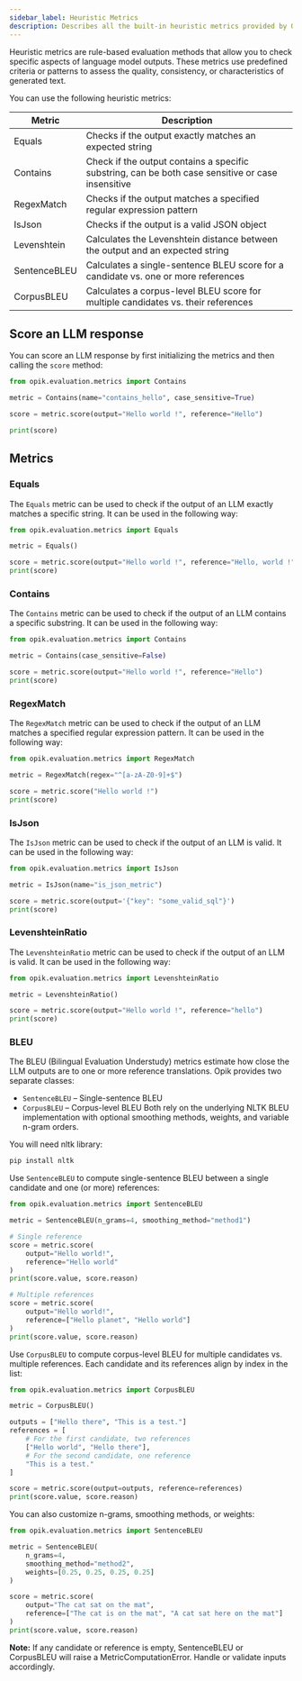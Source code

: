 ```yaml
---
sidebar_label: Heuristic Metrics
description: Describes all the built-in heuristic metrics provided by Opik
---
```


Heuristic metrics are rule-based evaluation methods that allow you to check specific aspects of language model outputs. These metrics use predefined criteria or patterns to assess the quality, consistency, or characteristics of generated text.

You can use the following heuristic metrics:

| Metric       | Description                                                                                       |
| ------------ | ------------------------------------------------------------------------------------------------- |
| Equals       | Checks if the output exactly matches an expected string                                           |
| Contains     | Check if the output contains a specific substring, can be both case sensitive or case insensitive |
| RegexMatch   | Checks if the output matches a specified regular expression pattern                               |
| IsJson       | Checks if the output is a valid JSON object                                                       |
| Levenshtein  | Calculates the Levenshtein distance between the output and an expected string                     |
| SentenceBLEU | Calculates a single-sentence BLEU score for a candidate vs. one or more references                |
| CorpusBLEU   | Calculates a corpus-level BLEU score for multiple candidates vs. their references                 |

## Score an LLM response

You can score an LLM response by first initializing the metrics and then calling the `score` method:

```python
from opik.evaluation.metrics import Contains

metric = Contains(name="contains_hello", case_sensitive=True)

score = metric.score(output="Hello world !", reference="Hello")

print(score)
```

## Metrics

### Equals

The `Equals` metric can be used to check if the output of an LLM exactly matches a specific string. It can be used in the following way:

```python
from opik.evaluation.metrics import Equals

metric = Equals()

score = metric.score(output="Hello world !", reference="Hello, world !")
print(score)
```

### Contains

The `Contains` metric can be used to check if the output of an LLM contains a specific substring. It can be used in the following way:

```python
from opik.evaluation.metrics import Contains

metric = Contains(case_sensitive=False)

score = metric.score(output="Hello world !", reference="Hello")
print(score)
```

### RegexMatch

The `RegexMatch` metric can be used to check if the output of an LLM matches a specified regular expression pattern. It can be used in the following way:

```python
from opik.evaluation.metrics import RegexMatch

metric = RegexMatch(regex="^[a-zA-Z0-9]+$")

score = metric.score("Hello world !")
print(score)
```

### IsJson

The `IsJson` metric can be used to check if the output of an LLM is valid. It can be used in the following way:

```python
from opik.evaluation.metrics import IsJson

metric = IsJson(name="is_json_metric")

score = metric.score(output='{"key": "some_valid_sql"}')
print(score)
```

### LevenshteinRatio

The `LevenshteinRatio` metric can be used to check if the output of an LLM is valid. It can be used in the following way:

```python
from opik.evaluation.metrics import LevenshteinRatio

metric = LevenshteinRatio()

score = metric.score(output="Hello world !", reference="hello")
print(score)
```

### BLEU

The BLEU (Bilingual Evaluation Understudy) metrics estimate how close the LLM outputs are to one or more reference translations. Opik provides two separate classes:

- `SentenceBLEU` – Single-sentence BLEU
- `CorpusBLEU` – Corpus-level BLEU
  Both rely on the underlying NLTK BLEU implementation with optional smoothing methods, weights, and variable n-gram orders.

You will need nltk library:

```bash
pip install nltk
```

Use `SentenceBLEU` to compute single-sentence BLEU between a single candidate and one (or more) references:

```python
from opik.evaluation.metrics import SentenceBLEU

metric = SentenceBLEU(n_grams=4, smoothing_method="method1")

# Single reference
score = metric.score(
    output="Hello world!",
    reference="Hello world"
)
print(score.value, score.reason)

# Multiple references
score = metric.score(
    output="Hello world!",
    reference=["Hello planet", "Hello world"]
)
print(score.value, score.reason)

```

Use `CorpusBLEU` to compute corpus-level BLEU for multiple candidates vs. multiple references. Each candidate and its references align by index in the list:

```python
from opik.evaluation.metrics import CorpusBLEU

metric = CorpusBLEU()

outputs = ["Hello there", "This is a test."]
references = [
    # For the first candidate, two references
    ["Hello world", "Hello there"],
    # For the second candidate, one reference
    "This is a test."
]

score = metric.score(output=outputs, reference=references)
print(score.value, score.reason)
```

You can also customize n-grams, smoothing methods, or weights:

```python
from opik.evaluation.metrics import SentenceBLEU

metric = SentenceBLEU(
    n_grams=4,
    smoothing_method="method2",
    weights=[0.25, 0.25, 0.25, 0.25]
)

score = metric.score(
    output="The cat sat on the mat",
    reference=["The cat is on the mat", "A cat sat here on the mat"]
)
print(score.value, score.reason)
```

**Note:** If any candidate or reference is empty, SentenceBLEU or CorpusBLEU will raise a MetricComputationError. Handle or validate inputs accordingly.
